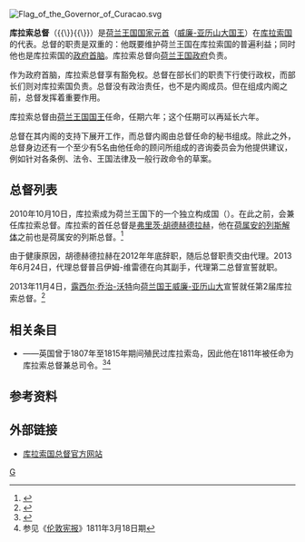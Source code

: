 {{NoteTA
|G1 = Toponym
|G2 = World Politicians
}}
[[File:Flag_of_the_Governor_of_Curacao.svg|thumb]]
{{库拉索政治}}

'''库拉索总督'''（{{Lang-en|Governor of Curaçao}}{{\}}{{Lang-de|Gouverneur van Curaçao}}{{\}}{{Lang-pap|Gobernador di Kòrsou}}）是[[荷兰王国|荷兰王国]][[国家元首|国家元首]]（[[威廉-亞歷山大_(荷蘭)|威廉-亚历山大国王]]）在[[库拉索|库拉索国]]的代表。总督的职责是双重的：他既要维护荷兰王国在库拉索国的普遍利益；同时他也是库拉索国的[[政府首脑|政府首脑]]。库拉索总督向[[荷蘭政府|荷兰王国政府]]负责。

作为政府首脑，库拉索总督享有豁免权。总督在部长们的职责下行使行政权，而部长们则对库拉索国负责。总督没有政治责任，也不是内阁成员。但在组成内阁之前，总督发挥着重要作用。

库拉索总督由[[荷兰国王|荷兰王国国王]]任命，任期六年；这个任期可以再延长六年。

总督在其内阁的支持下展开工作，而总督内阁由总督任命的秘书组成。除此之外，总督身边还有一个至少有5名由他任命的顾问所组成的咨询委员会为他提供建议，例如针对各条例、法令、王国法律及一般行政命令的草案。

== 总督列表 ==
2010年10月10日，库拉索成为荷兰王国下的一个独立构成国（{{Link-en|分治状态|Status aparte}}）。在此之前，{{Link-en|荷属安的列斯总督|Governor of the Netherlands Antilles}}会兼任库拉索总督。库拉索的首任总督是[[弗里茨·胡德赫德拉赫|弗里茨·胡德赫德拉赫]]，他在[[荷属安的列斯解体|荷属安的列斯解体]]之前也是荷属安的列斯总督。<ref>{{cite web |title=Gouverneurs voor Curaçao en Sint Maarten |url=http://www.rnw.nl/caribiana/article/gouverneurs-voor-curacao-en-sint-maarten |publisher=Radio Nederland Wereldomroep |accessdate=2021-03-27 |archiveurl=https://web.archive.org/web/20110120003916/http://www.rnw.nl/caribiana/article/gouverneurs-voor-curacao-en-sint-maarten |archivedate=2011-01-20 |date=2010-09-07}}</ref> 

由于健康原因，胡德赫德拉赫在2012年年底辞职，随后总督职责交由{{Link-en|阿黛尔·范·德·普吕伊姆-维雷德|Adèle van der Pluijm-Vrede}}代理。2013年6月24日，代理总督普吕伊姆-维雷德在{{Link-en|阿姆斯特丹堡 (库拉索)|Fort Amsterdam (Curaçao)|阿姆斯特丹堡}}向其副手，代理第二总督{{Link-en|诺尔达·罗默-肯尼帕|Nolda Römer-Kenepa}}宣誓就职。

2013年11月4日，[[露西尔·乔治-沃特|露西尔·乔治-沃特]]向[[荷兰国王|荷兰国王]][[威廉-亞歷山大_(荷蘭)|威廉-亚历山大]]宣誓就任第2届库拉索总督。<ref>{{cite web |title=Koning beëdigt eerste vrouwelijke gouverneur van Curaçao |url=http://www.volkskrant.nl/vk/nl/2686/Binnenland/article/detail/3538944/2013/11/04/Koning-beedigt-eerste-vrouwelijke-gouverneur-van-Curacao.dhtml |publisher=Alle rechten voorbehouden |accessdate=2021-03-27 |archiveurl=https://web.archive.org/web/20131104232530/http://www.volkskrant.nl/vk/nl/2686/Binnenland/article/detail/3538944/2013/11/04/Koning-beedigt-eerste-vrouwelijke-gouverneur-van-Curacao.dhtml |archivedate=2013-11-04 |language=nl |date=2013-11-04}}</ref>

== 相关条目 ==
* {{Link-en|约翰·霍奇森 (英国军官)|John Hodgson (British Army officer)|约翰·霍奇森}}——英国曾于1807年至1815年期间殖民过库拉索岛，因此他在1811年被任命为库拉索总督兼总司令。<ref>{{cite web |title=General John Hodgson |url=http://www.kingsownmuseum.plus.com/cor-hodgson.htm |publisher=King's Own Royal Regiment Museum Lancaster |accessdate=2021-03-27 |archiveurl=https://web.archive.org/web/20160207024019/http://www.kingsownmuseum.plus.com/cor-hodgson.htm |archivedate=2-16-02-07 |language=en}}</ref><ref>参见《[[伦敦宪报|伦敦宪报]]》1811年3月18日期</ref>

== 参考资料 ==
{{Reflist}}

== 外部链接 ==
* [http://www.kabinetvandegouverneur.org/ 库拉索国总督官方网站] {{Wayback|url=http://www.kabinetvandegouverneur.org/ |date=20160110023716 }}{{en}}{{es}}{{de}}

[[Category:古拉索|G]]